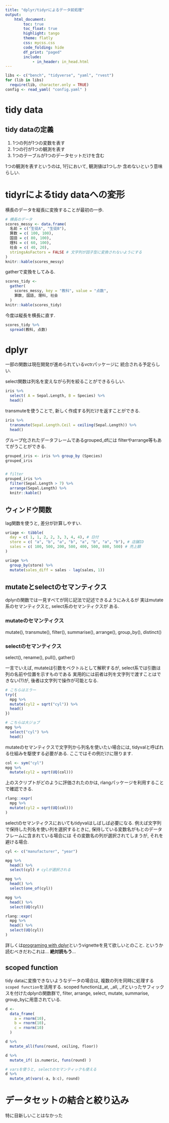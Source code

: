 ```yaml
---
title: "dplyr/tidyrによるデータ前処理"
output:
    html_document:
        toc: true
        toc_float: true
        highlight: tango
        theme: flatly
        css: mycss.css
        code_folding: hide
        df_print: "paged"
        include:
            - in_header: in_head.html
---
```


```r
libs <- c("bench", "tidyverse", "yaml", "rvest")
for (lib in libs) 
  require(lib, character.only = TRUE)
config <- read_yaml( "config.yaml" )
```


# tidy data

## tidy dataの定義

1. 1つの列が1つの変数を表す
2. 1つの行が1つの観測を表す
3. 1つのテーブルが1つのデータセットだけを含む

1つの観測を表すというのは, 1行において, 観測値は1つしか
含めないという意味らしい. 



# tidyrによるtidy dataへの変形

横長のデータを縦長に変換することが最初の一歩. 

```r
# 横長のデータ
scores_messy <- data.frame(
  名前 = c("生徒A", "生徒B"), 
  算数 = c( 100, 100), 
  国語 = c( 80, 100), 
  理科 = c( 60, 100),
  社会 = c( 40, 20),
  stringsAsFactors = FALSE # 文字列が因子型に変換されないようにする
)
knitr::kable(scores_messy)

```

gatherで変換をしてみる.


```r
scores_tidy <- 
  gather(
    scores_messy, key = "教科", value = "点数", 
    算数, 国語, 理科, 社会
  )
knitr::kable(scores_tidy)
```


今度は縦長を横長に直す. 

```r
scores_tidy %>%
  spread(教科, 点数)


```


# dplyr

一部の関数は現在開発が進められているvctrパッケージに
統合される予定らしい.

select関数は列名を変えながら列を絞ることができるらしい. 

```r
iris %>%
  select( A = Sepal.Length, B = Species) %>%
  head()
```


transmuteを使うことで, 新しく作成する列だけを返すことができる. 


```r
iris %>% 
  transmute(Sepal.Length.Ceil = ceiling(Sepal.Length)) %>% 
  head()
```


グループ化されたデータフレームであるgrouped_dfには
filterやarrange等もあてがうことができる. 


```r
grouped_iris <- iris %>% group_by (Species)
grouped_iris


# filter
grouped_iris %>%
  filter(Sepal.Length > 7) %>%
  arrange(Sepal.Length) %>%
  knitr::kable()


```

## ウィンドウ関数

lag関数を使うと, 差分が計算しやすい.

```r
uriage <- tibble(
  day = c( 1, 1, 2, 2, 3, 3, 4, 4), # 日付
  store = c( "a", "b", "a", "b", "a", "b", "a", "b"), # 店舗ID
  sales = c( 100, 500, 200, 500, 400, 500, 800, 500) # 売上額
)

uriage %>%
  group_by(store) %>%
  mutate(sales_diff = sales - lag(sales, 1))
```


## mutateとselectのセマンティクス

dplyrの関数では一見すべてが同じ記法で記述できるようにみえるが
実はmutate系のセマンティクスと, select系のセマンティクスが
ある. 


### mutateのセマンティクス
mutate(), transmute(), filter(), summarise(), arrange(), 
group_by(), distinct()

### selectのセマンティクス
select(), rename(), pull(), gather()


一言でいえば, mutateは引数をベクトルとして解釈するが, 
select系では引数は列の名前や位置を示すものである
実用的には前者は列を文字列で渡すことはできない(?)が, 
後者は文字列で操作が可能となる. 


```r
# こちらはエラー
try({
  mpg %>%
  mutate(cyl2 = sqrt("cyl")) %>%
  head()
})

# こちらは大ジョブ
mpg %>%
  select("cyl") %>% 
  head()

```

mutateのセマンティクスで文字列から列名を使いたい場合には, 
tidyvalと呼ばれる仕組みを駆使する必要がある. 
ここではその例だけに限ります. 

```r
col <- sym("cyl")
mpg %>%
  mutate(cyl2 = sqrt(UQ(col)))
```

上のスクリプトがどのように評価されたのかは, 
rlangパッケージを利用することで確認できる. 



```r
rlang::expr(
  mpg %>%
  mutate(cyl2 = sqrt(UQ(col)))
)
```

selectのセマンティクスにおいてもtidyvalはしばしば必要になる. 
例えば文字列で保持した列名を使い列を選択するときに, 
保持している変数名がもとのデータフレームに含まれている場合には
その変数名の列が選択されてしまうが, それを避ける場合. 


```r
cyl <- c("manufacturer", "year")

mpg %>%
  head() %>%
  select(cyl) # cylが選択される
```


```r
mpg %>%
  head() %>%
  select(one_of(cyl))
```

```r
mpg %>%
  head() %>%
  select(UQ(cyl))
```

```r
rlang::expr(
  mpg %>%
  head() %>%
  select(UQ(cyl))
)
```


詳しくは[programing with dplyr](https://dplyr.tidyverse.org/articles/programming.html)というvignetteを見て欲しいとのこと. というか読むべきだわこれは... 
**絶対読もう**...


## scoped function 

tidy dataに変換できないようなデータの場合は, 
複数の列を同時に処理する`scoped function`を活用する. 
scoped functionは_at, _all, _ifといったサフィックスを付けたdplyrの関数群で, 
filter, arrange, select, mutate, summarise, group_byに用意されている. 

```r
d <- 
  data_frame(
    a = rnorm(10), 
    b = rnorm(10), 
    c = rnorm(10)
  )

d %>%
  mutate_all(funs(round, ceiling, floor))

```


```r
d %>%
  mutate_if( is.numeric, funs(round) )
```


```r
# varsを使うと, selectのセマンティックも使える
d %>%
  mutate_at(vars(-a, b:c), round)
```

# データセットの結合と絞り込み

特に目新しいことはなかった










